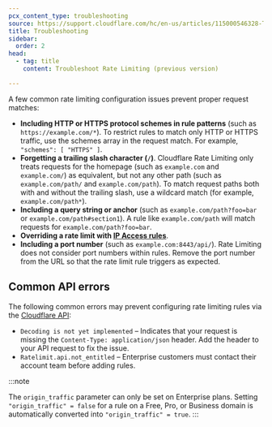 ```yaml
---
pcx_content_type: troubleshooting
source: https://support.cloudflare.com/hc/en-us/articles/115000546328-Troubleshooting-Cloudflare-Rate-Limiting
title: Troubleshooting
sidebar:
  order: 2
head:
  - tag: title
    content: Troubleshoot Rate Limiting (previous version)

---
```


A few common rate limiting configuration issues prevent proper request matches:

* **Including HTTP or HTTPS protocol schemes in rule patterns** (such as `https://example.com/*`). To restrict rules to match only HTTP or HTTPS traffic, use the schemes array in the request match. For example, `"schemes": [ "HTTPS" ]`.
* **Forgetting a trailing slash character (`/`)**. Cloudflare Rate Limiting only treats requests for the homepage (such as `example.com` and `example.com/`) as equivalent, but not any other path (such as `example.com/path/` and `example.com/path`). To match request paths both with and without the trailing slash, use a wildcard match (for example, `example.com/path*`).
* **Including a query string or anchor** (such as `example.com/path?foo=bar` or `example.com/path#section1`). A rule like `example.com/path` will match requests for `example.com/path?foo=bar`.
* **Overriding a rate limit with [IP Access rules](/waf/tools/ip-access-rules/)**.
* **Including a port number** (such as `example.com:8443/api/`). Rate Limiting does not consider port numbers within rules. Remove the port number from the URL so that the rate limit rule triggers as expected.

## Common API errors

The following common errors may prevent configuring rate limiting rules via the [Cloudflare API](/api/operations/rate-limits-for-a-zone-create-a-rate-limit):  

* `Decoding is not yet implemented` – Indicates that your request is missing the `Content-Type: application/json` header. Add the header to your API request to fix the issue.
* `Ratelimit.api.not_entitled` – Enterprise customers must contact their account team before adding rules.

:::note

The `origin_traffic` parameter can only be set on Enterprise plans. Setting `"origin_traffic" = false` for a rule on a Free, Pro, or Business domain is automatically converted into `"origin_traffic" = true`. 
:::
